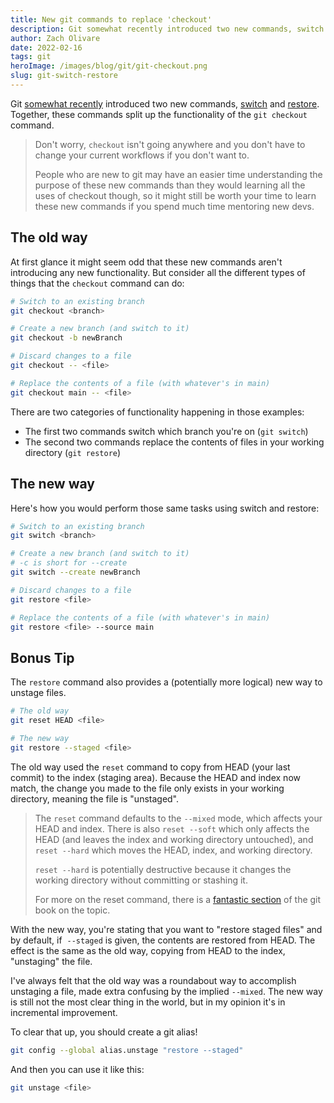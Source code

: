 ```yaml
---
title: New git commands to replace 'checkout'
description: Git somewhat recently introduced two new commands, switch and restore
author: Zach Olivare
date: 2022-02-16
tags: git
heroImage: /images/blog/git/git-checkout.png
slug: git-switch-restore
---
```



Git [somewhat recently](https://github.com/git/git/blob/master/Documentation/RelNotes/2.23.0.txt) introduced two new commands, [switch](https://git-scm.com/docs/git-switch) and [restore](https://git-scm.com/docs/git-restore). Together, these commands split up the functionality of the `git checkout` command.

> Don't worry, `checkout` isn't going anywhere and you don't have to change your current workflows if you don't want to.
>
> People who are new to git may have an easier time understanding the purpose of these new commands than they would learning all the uses of checkout though, so it might still be worth your time to learn these new commands if you spend much time mentoring new devs.

## The old way

At first glance it might seem odd that these new commands aren't introducing any new functionality. But consider all the different types of things that the `checkout` command can do:

```bash
# Switch to an existing branch
git checkout <branch>

# Create a new branch (and switch to it)
git checkout -b newBranch

# Discard changes to a file
git checkout -- <file>

# Replace the contents of a file (with whatever's in main)
git checkout main -- <file>
```

There are two categories of functionality happening in those examples:

- The first two commands switch which branch you're on (`git switch`)
- The second two commands replace the contents of files in your working directory (`git restore`)

## The new way

Here's how you would perform those same tasks using switch and restore:

```bash
# Switch to an existing branch
git switch <branch>

# Create a new branch (and switch to it)
# -c is short for --create
git switch --create newBranch

# Discard changes to a file
git restore <file>

# Replace the contents of a file (with whatever's in main)
git restore <file> --source main
```

## Bonus Tip

The `restore` command also provides a (potentially more logical) new way to unstage files.

```bash
# The old way
git reset HEAD <file>

# The new way
git restore --staged <file>
```

The old way used the `reset` command to copy from HEAD (your last commit) to the index (staging area). Because the HEAD and index now match, the change you made to the file only exists in your working directory, meaning the file is "unstaged".

> The `reset` command defaults to the `--mixed` mode, which affects your HEAD and index. There is also `reset --soft` which only affects the HEAD (and leaves the index and working directory untouched), and `reset --hard` which moves the HEAD, index, and working directory.
>
> `reset --hard` is potentially destructive because it changes the working directory without committing or stashing it.
>
> For more on the reset command, there is a [fantastic section](https://git-scm.com/book/en/v2/Git-Tools-Reset-Demystified) of the git book on the topic.

With the new way, you're stating that you want to "restore staged files" and by default, if &nbsp;`--staged` is given, the contents are restored from HEAD. The effect is the same as the old way, copying from HEAD to the index, "unstaging" the file.

I've always felt that the old way was a roundabout way to accomplish unstaging a file, made extra confusing by the implied `--mixed`. The new way is still not the most clear thing in the world, but in my opinion it's in incremental improvement.

To clear that up, you should create a git alias!

```bash
git config --global alias.unstage "restore --staged"
```

And then you can use it like this:

```bash
git unstage <file>
```
